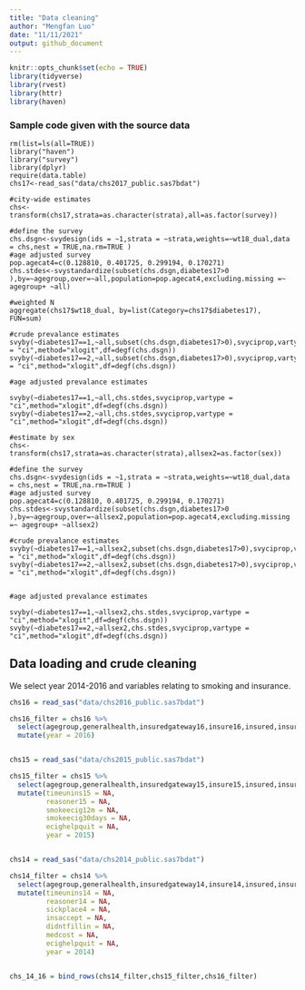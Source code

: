 ```yaml
---
title: "Data cleaning"
author: "Mengfan Luo"
date: "11/11/2021"
output: github_document
---
```


```r
knitr::opts_chunk$set(echo = TRUE)
library(tidyverse)
library(rvest)
library(httr)
library(haven)
```


### Sample code given with the source data

```{}
rm(list=ls(all=TRUE))
library("haven")
library("survey")
library(dplyr)
require(data.table)
chs17<-read_sas("data/chs2017_public.sas7bdat")

#city-wide estimates
chs<-transform(chs17,strata=as.character(strata),all=as.factor(survey))

#define the survey
chs.dsgn<-svydesign(ids = ~1,strata = ~strata,weights=~wt18_dual,data = chs,nest = TRUE,na.rm=TRUE )
#age adjusted survey
pop.agecat4=c(0.128810, 0.401725, 0.299194, 0.170271)
chs.stdes<-svystandardize(subset(chs.dsgn,diabetes17>0 ),by=~agegroup,over=~all,population=pop.agecat4,excluding.missing =~ agegroup+ ~all)

#weighted N
aggregate(chs17$wt18_dual, by=list(Category=chs17$diabetes17), FUN=sum)

#crude prevalance estimates
svyby(~diabetes17==1,~all,subset(chs.dsgn,diabetes17>0),svyciprop,vartype = "ci",method="xlogit",df=degf(chs.dsgn))
svyby(~diabetes17==2,~all,subset(chs.dsgn,diabetes17>0),svyciprop,vartype = "ci",method="xlogit",df=degf(chs.dsgn))

#age adjusted prevalance estimates

svyby(~diabetes17==1,~all,chs.stdes,svyciprop,vartype = "ci",method="xlogit",df=degf(chs.dsgn))
svyby(~diabetes17==2,~all,chs.stdes,svyciprop,vartype = "ci",method="xlogit",df=degf(chs.dsgn))

#estimate by sex
chs<-transform(chs17,strata=as.character(strata),allsex2=as.factor(sex))

#define the survey
chs.dsgn<-svydesign(ids = ~1,strata = ~strata,weights=~wt18_dual,data = chs,nest = TRUE,na.rm=TRUE )
#age adjusted survey
pop.agecat4=c(0.128810, 0.401725, 0.299194, 0.170271)
chs.stdes<-svystandardize(subset(chs.dsgn,diabetes17>0 ),by=~agegroup,over=~allsex2,population=pop.agecat4,excluding.missing =~ agegroup+ ~allsex2)

#crude prevalance estimates
svyby(~diabetes17==1,~allsex2,subset(chs.dsgn,diabetes17>0),svyciprop,vartype = "ci",method="xlogit",df=degf(chs.dsgn))
svyby(~diabetes17==2,~allsex2,subset(chs.dsgn,diabetes17>0),svyciprop,vartype = "ci",method="xlogit",df=degf(chs.dsgn))


#age adjusted prevalance estimates

svyby(~diabetes17==1,~allsex2,chs.stdes,svyciprop,vartype = "ci",method="xlogit",df=degf(chs.dsgn))
svyby(~diabetes17==2,~allsex2,chs.stdes,svyciprop,vartype = "ci",method="xlogit",df=degf(chs.dsgn))
```

## Data loading and crude cleaning

We select year 2014-2016 and variables relating to smoking and insurance.

```r

chs16 = read_sas("data/chs2016_public.sas7bdat")

chs16_filter = chs16 %>% 
  select(agegroup,generalhealth,insuredgateway16,insure16,insured,insure5,sickadvice16,sickplace,reasoner16,didntgetcare16,insaccept,didntfillin,medcost,everyday,numberperdaya,cost20cigarettes,smokeecig12m,smokeecig30days,ecighelpquit,didntfillin,timeunins16) %>% 
  mutate(year = 2016)


chs15 = read_sas("data/chs2015_public.sas7bdat")

chs15_filter = chs15 %>% 
  select(agegroup,generalhealth,insuredgateway15,insure15,insured,insure5,sickadvice15,sickplace,didntgetcare15,insaccept,didntfillin,medcost,everyday,numberperdaya,cost20cigarettes,didntfillin) %>% 
  mutate(timeunins15 = NA,
         reasoner15 = NA,
         smokeecig12m = NA,
         smokeecig30days = NA,
         ecighelpquit = NA,
         year = 2015) 


chs14 = read_sas("data/chs2014_public.sas7bdat")

chs14_filter = chs14 %>% 
  select(agegroup,generalhealth,insuredgateway14,insure14,insured,insure5,sickadvice14,didntgetcare14,everyday,numberperdaya,cost20cigarettes,smokeecig12m,smokeecig30days) %>% 
  mutate(timeunins14 = NA,
         reasoner14 = NA,
         sickplace4 = NA,
         insaccept = NA,
         didntfillin = NA,
         medcost = NA,
         ecighelpquit = NA,
         year = 2014) 


chs_14_16 = bind_rows(chs14_filter,chs15_filter,chs16_filter)



```








